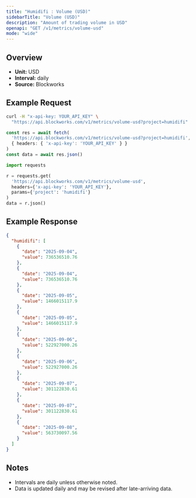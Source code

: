 ```yaml
---
title: "Humidifi : Volume (USD)"
sidebarTitle: "Volume (USD)"
description: "Amount of trading volume in USD"
openapi: "GET /v1/metrics/volume-usd"
mode: "wide"
---
```


## Overview

- **Unit:** USD
- **Interval:** daily
- **Source:** Blockworks

## Example Request

<CodeGroup>

```bash cURL
curl -H "x-api-key: YOUR_API_KEY" \
  "https://api.blockworks.com/v1/metrics/volume-usd?project=humidifi"
```

```typescript TypeScript
const res = await fetch(
  'https://api.blockworks.com/v1/metrics/volume-usd?project=humidifi',
  { headers: { 'x-api-key': 'YOUR_API_KEY' } }
)
const data = await res.json()
```

```python Python
import requests

r = requests.get(
  'https://api.blockworks.com/v1/metrics/volume-usd',
  headers={'x-api-key': 'YOUR_API_KEY'},
  params={'project': 'humidifi'}
)
data = r.json()
```

</CodeGroup>

## Example Response

```json
{
  "humidifi": [
    {
      "date": "2025-09-04",
      "value": 736536510.76
    },
    {
      "date": "2025-09-04",
      "value": 736536510.76
    },
    {
      "date": "2025-09-05",
      "value": 1466015117.9
    },
    {
      "date": "2025-09-05",
      "value": 1466015117.9
    },
    {
      "date": "2025-09-06",
      "value": 522927000.26
    },
    {
      "date": "2025-09-06",
      "value": 522927000.26
    },
    {
      "date": "2025-09-07",
      "value": 301122830.61
    },
    {
      "date": "2025-09-07",
      "value": 301122830.61
    },
    {
      "date": "2025-09-08",
      "value": 563730097.56
    }
  ]
}
```

## Notes
- Intervals are daily unless otherwise noted.
- Data is updated daily and may be revised after late-arriving data.
